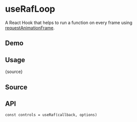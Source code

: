 # useRafLoop


<HooksType category="Animation" pausable />

A React Hook that helps to run a function on every frame using [requestAnimationFrame](https://developer.mozilla.org/en-US/docs/Web/API/window/requestAnimationFrame).

## Demo


<App />

## Usage


<RawCode>{source}</RawCode>

## Source


<Source />

## API

```tsx
const controls = useRaf(callback, options)
```
